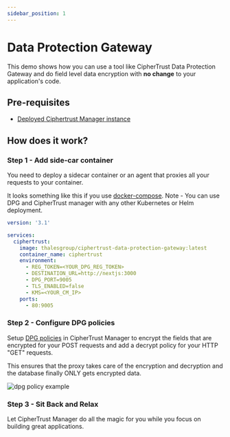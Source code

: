 ```yaml
---
sidebar_position: 1
---
```


# Data Protection Gateway

This demo shows how you can use a tool like CipherTrust Data Protection Gateway and do field level data encryption with **no change** to your application's code.


<YoutubeEmbed embedId="EJun5McPRGY" github="https://github.com/snpranav/data-encryption-in-transit-demo" demourl="https://main-yak.sneakpeak.dev/" />

## Pre-requisites
- [Deployed Ciphertrust Manager instance](../category/deploy-ciphertrust-platform)

## How does it work?
### Step 1 - Add side-car container
You need to deploy a sidecar container or an agent that proxies all your requests to your container.

It looks something like this if you use [docker-compose](https://docs.docker.com/compose/).
Note - You can use DPG and CipherTrust manager with any other Kubernetes or Helm deployment.
```yaml title="docker-compose.yml"
version: '3.1'

services:
  ciphertrust:
    image: thalesgroup/ciphertrust-data-protection-gateway:latest
    container_name: ciphertrust
    environment:
      - REG_TOKEN=<YOUR_DPG_REG_TOKEN>
      - DESTINATION_URL=http://nextjs:3000
      - DPG_PORT=9005
      - TLS_ENABLED=false
      - KMS=<YOUR_CM_IP>
    ports:
      - 80:9005
```

### Step 2 - Configure DPG policies
Setup [DPG policies](https://thalesdocs.com/ctp/cm/latest/admin/adp_ag/adp-prtcn-policy/create-prtcn-policy/index.html) in CipherTrust Manager to encrypt the fields that are encrypted for your POST requests and add a decrypt policy for your HTTP "GET" requests.

This ensures that the proxy takes care of the encryption and decryption and the database finally ONLY gets encrypted data.

![dpg policy example](img/dpg-policy.png)

### Step 3 - Sit Back and Relax
Let CipherTrust Manager do all the magic for you while you focus on building great applications.


<TutorialFooter />